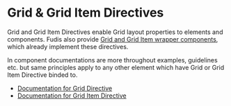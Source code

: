 
<Meta title="Directives/Grid/Introduction" />

# Grid & Grid Item Directives

Grid and Grid Item Directives enable Grid layout properties to elements and components. Fudis also provide [Grid and Grid Item wrapper components](/docs/components-grid--documentation), which already implement these directives.

In component documentations are more throughout examples, guidelines etc. but same principles apply to any other element which have Grid or Grid Item Directive binded to.

- [Documentation for Grid Directive](/docs/directives-grid-grid--documentation)
- [Documentation for Grid Item Directive](/docs/directives-grid-grid-item--documentation)
